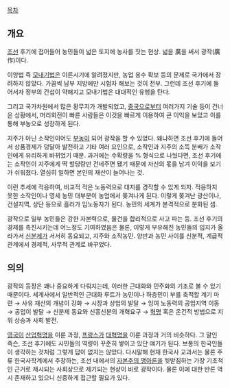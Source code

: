 [[목차]]

== 개요 ==
[[조선]] 후기에 접어들어 농민들이 넓은 토지에 농사를 짓는 현상. 넓을 廣을 써서 광작(廣作)이다.

이앙법 즉 [[모내기]]법은 이른시기에 알려졌지만, 농업 용수 확보 등의 문제로 국가에서 장려하지 않았다. 가끔씩 남부 지방에만 시험차 해보는 것이 전부. 그런데 조선 후기에 들어서자 정부의 간섭이 약해지고 모내기법은 대대적인 유행을 탄다.

그리고 국가차원에서 많은 황무지가 개발되었고, [[중국]]으로부터 여러가지 기술 등이 건너온 상황에서, 머리회전이 빠른 사람들은 이것을 빠르게 이용하여 큰 이익을 보았고 이를 통해 부농으로 성장하게 된다.

지주가 아닌 소작인이어도 [[부농]]이 되어 광작을 할 수 있었다. 왜냐하면 조선 후기에 들어서 상품경제가 덩달아 발전하고 기타 여러 요인으로, 소작인과 지주의 소득 분배가 소작인에게 유리하게 바뀌었기 때문. 과거에는 수확량을 % 형식으로 나눴다면, 조선 후기에는 소작인이 지주에게 딱 할당량만 건네주면 됐기 때문에 자신의 몫을 남겨 이익을 보기가 쉬워졌다. 열심히 일하면 본인의 재산이 늘어나는 것.

이런 추세에 적응하여, 비교적 적은 노동력으로 대지를 경작할 수 있게 되자. 적응하지 못한 소작인이나 영세 농민 대부분이 농업에서 쫒겨나게 된다. 이렇게 쫒겨난 광산이나, 건설지역, 상단 등으로 흘러가 임노동자가 된다. 농민의 세계가 본격적으로 분화된 셈.

광작으로 일부 농민들은 강한 자본력으로, 물건을 합리적으로 사고 파는 등. 조선 후기의 경제를 촉진시키는데 어느정도 기여하였음은 물론, 이렇게 부유해진 농민들의 입지가 올라가서 [[신분제]]가 서서히 동요되고, 지주와 소작농민. 양반과 농민 사이를 신분적, 계급적 관계에서 경제적, 사무적 관계로 바꾸었다.

== 의의 ==
광작의 등장은 꽤나 중요하게 다뤄지는데, 이러한 근대화와 민주화의 기초로 볼 수 있기 때문이다. 세계사에서 일반적인 근대화 루트가 농민이나 하층민이 부를 축적할 계기 마련 → 사유 재산의 개념이 강화 → 시장과 상업의 발달 → 잉여 노동력의 공업지역 이동 → 공업이 발달 → 신분제 동요와 신흥신분의 개혁요구 → [[혁명]] 혹은 온건적 방법으로 지위 상승과 사회 발전.

[[영국]]이 [[산업혁명]]을 이룬 과정, [[프랑스]]가 [[대혁명]]을 이룬 과정과 거의 비슷하다. 그 말인 즉슨, 조선 후기에도 시민들의 역량이 꾸준히 쌓이고 있단 얘기가 된다. 보통의 한국인들이 생각하는 것처럼 그렇게 답이 없지는 않았다. 다시말해 현재 한국사 교과서는 물론 주류 한국사학계에서 주장하는, 조선 내에서의 [[자본주의 맹아론]]을 뒷받침하는 가장 기초적인 근거로 제시되는 사회상으로 제기되는 현상이 바로 광작이다. 물론 이에 대한 반론 역시 존재하고 있으니 신중하게 접근할 필요가 있다.
